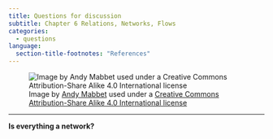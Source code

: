 ```yaml
---
title: Questions for discussion
subtitle: Chapter 6 Relations, Networks, Flows
categories:
  - questions
language:
  section-title-footnotes: "References"
---
```


![Image by [Andy Mabbet](https://commons.wikimedia.org/wiki/User:Pigsonthewing) used under a [Creative Commons Attribution-Share Alike 4.0 International license](https://creativecommons.org/licenses/by-sa/4.0/deed.en)](lightbulb6.jpg)

<hr>

**Is everything a network?**